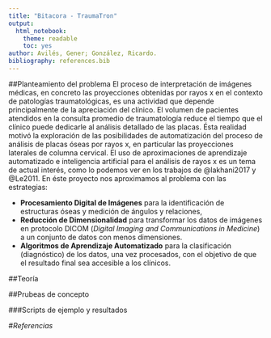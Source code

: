 ```yaml
---
title: "Bitacora - TraumaTron"
output: 
  html_notebook: 
    theme: readable
    toc: yes
author: Avilés, Gener; González, Ricardo.
bibliography: references.bib
---
```


##Planteamiento del problema
El proceso de interpretación de imágenes médicas, en concreto las proyecciones obtenidas por rayos x en el contexto de patologías traumatológicas, es una actividad que depende principalmente de la apreciación del clínico.
El volumen de pacientes atendidos en la consulta promedio de traumatología reduce el tiempo que el clínico puede dedicarle al análisis detallado de las placas.
Ésta realidad motivó la exploración de las posibilidades de automatización del proceso de análisis de placas óseas por rayos x, en particular las proyecciones laterales de columna cervical.
El uso de aproximaciones de aprendizaje automatizado e inteligencia artificial para el análisis de rayos x es un tema de actual interés, como lo podemos ver en los trabajos de @lakhani2017 y @Le2011.
En éste proyecto nos aproximamos al problema con las estrategias:

- **Procesamiento Digital de Imágenes** para la identificación de estructuras óseas y medición de ángulos y relaciones,
- **Reducción de Dimensionalidad** para transformar los datos de imágenes en protocolo DICOM (*Digital Imaging and Communications in Medicine*) a un conjunto de datos con menos dimensiones.
- **Algoritmos de Aprendizaje Automatizado** para la clasificación (diagnóstico) de los datos, una vez procesados, con el objetivo de que el resultado final sea accesible a los clínicos.

##Teoría

##Prubeas de concepto

###Scripts de ejemplo y resultados

#*Referencias*